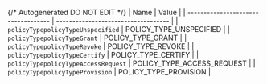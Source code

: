{/* Autogenerated DO NOT EDIT  */}
| Name                                | Value                               |
| ----------------------------------- | ----------------------------------- |
| `policyTypepolicyTypeUnspecified`   | POLICY_TYPE_UNSPECIFIED             |
| `policyTypepolicyTypeGrant`         | POLICY_TYPE_GRANT                   |
| `policyTypepolicyTypeRevoke`        | POLICY_TYPE_REVOKE                  |
| `policyTypepolicyTypeCertify`       | POLICY_TYPE_CERTIFY                 |
| `policyTypepolicyTypeAccessRequest` | POLICY_TYPE_ACCESS_REQUEST          |
| `policyTypepolicyTypeProvision`     | POLICY_TYPE_PROVISION               |